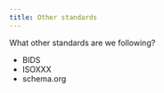 ```yaml
---
title: Other standards
---
```


What other standards are we following?

 - BIDS
 - ISOXXX
 - schema.org
